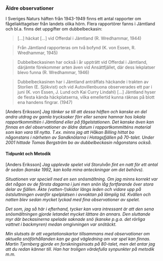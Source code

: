### Äldre observationer

I Sveriges Naturs häften från 1943-1949 finns ett antal rapporter om fågeliakttagelser från landets olika hörn. Flera rapportörer fanns i Jämtland och bl.a. finns det uppgifter om dubbelbeckasin:

> [...] häckat [...] vid Offerdal i Jämtland (R. Wredhammar, 1944)

> Från Jämtland rapporteras om två bofynd (K. von Essen, R. Wredhammar, 1945)

> Dubbelbeckasinen har också i år uppträtt vid Offerdal i Jämtland, därjämte förekommer arten även vid Ansättfjället, där dess lekplatser blevo funna (R. Wredhammar, 1946)

> Dubbelbeckasinen har i Jämtland anträffats häckande i trakten av Storlien (E. Sjökvist) och vid Autovillenbuona observerades ett par i juni (K. von Essen, J. Lund och Kai Curry Lindahl) [...] Jämtland hyser de flesta kända häckplatserna, vilka emellertid kunna räknas på blott ena handens fingrar. (1947)

[Anders Eriksson] _Jag tänker se till att dessa häften och kanske en del andra utdrag av gamla trycksaker förr eller senare hamnar hos lokala rapportkommittén i Jämtland eller på fågelstationen. Det kanske även kan finnas en del observationer av äldre datum i rapportkommitténs material som kan vara till nytta. T.ex. minns jag att Håkan Billing hittat bo någonstans i närheten av Sandknölarna i Hotagsfjällen på 70-talet. Under 2001 hittade Tomas Bergström bo av dubbelbeckasin någonstans också._

#### Tidpunkt och Metodik

[Anders Eriksson] _Jag upplevde spelet vid Storulvån fint en natt för ett antal år sedan (kanske 1992, kan kolla mina anteckningar om det behövs)._

_Situationen var speciell med en sen snösmältning. Om jag minns korrekt var det någon av de första dagarna i juni men snön låg fortfarande över stora delar av fjällen. Åkte (vatten-!)skidor längs leden och vidare upp på östsluttningen ovanför spelplatsen i avvaktan på lämplig tid. Kvällen och natten blev sedan mycket lyckad med fina observationer av spelet._

_Det som, jag så här i efterhand, tycker kan vara intressant är att den sena snösmältningen gjorde letandet mycket lättare än annars. Den sluttande myr där beckasinerna spelade saknade snö (kanske p.g.a. det rörliga vattnet i backmyren) medan omgivningen var snötäckt._

_Min slutsats är att vegetationskartor tillsammans med observationer om aktuella snöförhållanden kan ge god vägledning om var spel kan finnas. Martin Tjernberg gjorde en forskningsinsats på 80-talet, men det antar jag att du redan känner till. Han har troligen värdefulla synpunkter på metodik m.m._
